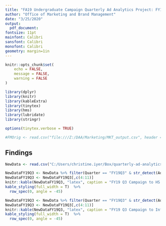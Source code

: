 ```yaml
---
title: "FA19 Undergraduate Campaign Quarterly Ad Analytics Project: FY19 Q3"
author: "Office of Marketing and Brand Management"
date: "3/25/2020"
output:
  pdf_document:
fontsize: 11pt
mainfont: Calibri
sansfont: Calibri
monofont: Calibri
geometry: margin=1in
---
```





```r
knitr::opts_chunk$set(
	echo = FALSE,
	message = FALSE,
	warning = FALSE
)
```

```r
library(dplyr)
library(knitr)
library(kableExtra)
library(tinytex)
library(hms)
library(lubridate)
library(stringr)
```


```r
options(tinytex.verbose = TRUE)
```

```r
#FMOrig <- read.csv("file:///Z:/DAA/Marketing/MKT_output.csv", header = T, stringsAsFactors = F)
```

## Findings


```r
NewData <- read.csv("C:/Users/christine.iyer/Box/quarterly-ad-analytics-projects/Flowchart.csv", header = T, stringsAsFactors = F)
```

```r
NewDataFY19Q3 <- NewData %>% filter(Quarter == "FY19Q3" & str_detect(Ad, "HS"))
NewDataFY19Q3 <- NewDataFY19Q3[,c(4:11)]
knitr::kable(NewDataFY19Q3, "latex", caption = "FY19 Q3 Campaign to HS Students", booktabs = T)%>%
kable_styling(full_width = T)  %>%
  row_spec(0, angle = -45)
```

```r
NewDataFY19Q3 <- NewData %>% filter(Quarter == "FY19Q3" & str_detect(AdSet, "FA19_UG_IN_PIN_DISP_BR"))
NewDataFY19Q3 <- NewDataFY19Q3[,c(4:11)]
knitr::kable(NewDataFY19Q3, "latex", caption = "FY19 Q3 Campaign to Influencers", booktabs = T)%>%
kable_styling(full_width = T)  %>%
  row_spec(0, angle = -45)
```